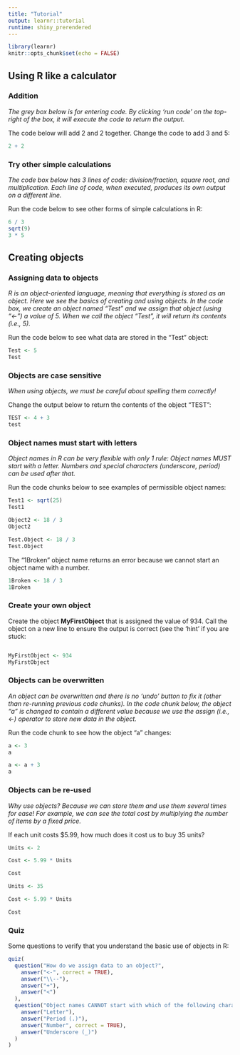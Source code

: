```yaml
---
title: "Tutorial"
output: learnr::tutorial
runtime: shiny_prerendered
---
```


```r
library(learnr)
knitr::opts_chunk$set(echo = FALSE)
```

## Using R like a calculator

### Addition

*The grey box below is for entering code. By clicking 'run code' on the top-right of the box, it will execute the code to return the output.*

The code below will add 2 and 2 together. Change the code to add 3 and 5:

```r
2 + 2
```

### Try other simple calculations

*The code box below has 3 lines of code: division/fraction, square root, and multiplication. Each line of code, when executed, produces its own output on a different line.*

Run the code below to see other forms of simple calculations in R:

```r
6 / 3
sqrt(9)
3 * 5
```

## Creating objects

### Assigning data to objects

*R is an object-oriented language, meaning that everything is stored as an object. Here we see the basics of creating and using objects. In the code box, we create an object named "Test" and we assign that object (using "<-") a value of 5. When we call the object "Test", it will return its contents (i.e., 5).*

Run the code below to see what data are stored in the "Test" object:

```r
Test <- 5
Test
```


### Objects are case sensitive

*When using objects, we must be careful about spelling them correctly!*

Change the output below to return the contents of the object "TEST":

```r
TEST <- 4 + 3
test
```

### Object names must start with letters

*Object names in R can be very flexible with only 1 rule: Object names MUST start with a letter. Numbers and special characters (underscore, period) can be used after that.*

Run the code chunks below to see examples of permissible object names:

```r
Test1 <- sqrt(25)
Test1
```

```r
Object2 <- 18 / 3
Object2
```

```r
Test.Object <- 18 / 3
Test.Object
```

The "1Broken" object name returns an error because we cannot start an object name with a number.

```r
1Broken <- 18 / 3
1Broken
```

### Create your own object

Create the object **MyFirstObject** that is assigned the value of 934. Call the object on a new line to ensure the output is correct (see the 'hint' if you are stuck:

```r

```


```r
MyFirstObject <- 934
MyFirstObject
```

### Objects can be overwritten

*An object can be overwritten and there is no 'undo' button to fix it (other than re-running previous code chunks). In the code chunk below, the object "a" is changed to contain a different value because we use the assign (i.e., <-) operator to store new data in the object.*

Run the code chunk to see how the object "a" changes:

```r
a <- 3
a

a <- a + 3
a

```

### Objects can be re-used

*Why use objects? Because we can store them and use them several times for ease! For example, we can see the total cost by multiplying the number of items by a fixed price.*

If each unit costs $5.99, how much does it cost us to buy 35 units? 
```r

Units <- 2

Cost <- 5.99 * Units

Cost
```

```r
Units <- 35

Cost <- 5.99 * Units

Cost
```

### Quiz

Some questions to verify that you understand the basic use of objects in R:

```r
quiz(
  question("How do we assign data to an object?",
    answer("<-", correct = TRUE),
    answer("\\--"),
    answer("+"),
    answer("<")
  ),
  question("Object names CANNOT start with which of the following characters?",
    answer("Letter"),
    answer("Period (.)"),
    answer("Number", correct = TRUE),
    answer("Underscore (_)")
  )
)
```
